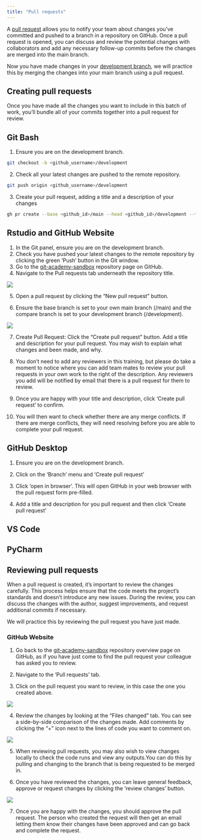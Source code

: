 ```yaml
--- 
title: "Pull requests"
---
```


A [pull request](../glossary.html#pull_request)  allows you to notify your team about changes you've committed and pushed to a branch in a repository on GitHub. Once a pull request is opened, you can discuss and review the potential changes with collaborators and add any necessary follow-up commits before the changes are merged into the main branch.

Now you have made changes in your [development branch](making-a-development-branch), we will practice this by merging the changes into your main branch using a pull request.

## Creating pull requests

Once you have made all the changes you want to include in this batch of work, you'll bundle all of your commits together into a pull request for review.

::: panel-tabset
## Git Bash

1. Ensure you are on the development branch. 

``` bash
git checkout -b <github_username>/development
```

2. Check all your latest changes are pushed to the remote repository. 
``` bash
git push origin <github_username>/development
```
3. Create your pull request, adding a title and a description of your changes 

``` bash
gh pr create --base <github_id>/main --head <github_id>/development --title "Update to log book" --body "Updating logbook to reflect completing the development branch task."
```

## Rstudio and GitHub Website

1. In the Git panel, ensure you are on the development branch. 
2. Check you have pushed your latest changes to the remote repository by clicking the green 'Push' button in the Git window.
3. Go to the [git-academy-sandbox](https://github.com/dfe-analytical-services/git-academy-sandbox) repository page on GitHub.
4. Navigate to the Pull requests tab underneath the repository title. 

![](images/pull_requests_tab.png){fig-alt="Higlighting the Pull requests tab on GitHub."}


5. Open a pull request by clicking the "New pull request" button.

6. Ensure the base branch is set to your own main branch (<github_username>/main)  and the compare branch is set to your development branch (<github_username>/development).

![](images/pull_request_branch_selection.png){fig-alt="Higlighting where to change the base and compare branches once you have pressed the 'create a pull request' button on GitHub."}


7. Create Pull Request: Click the "Create pull request" button. Add a title and description for your pull request. You may wish to explain what changes and been made, and why. 

8. You don't need to add any reviewers in this training, but please do take a moment to notice where you can add team mates to review your pull requests in your own work to the right of the description. Any reviewers you add will be notified by email that there is a pull request for them to review.  

9. Once you are happy with your title and description, click 'Create pull request' to confirm. 

10. You will then want to check whether there are any merge conflicts. If there are merge conflicts, they will need resolving before you are able to complete your pull request. 

## GitHub Desktop

1. Ensure you are on the development branch. 

2. Click on the 'Branch' menu and 'Create pull request' 

3. Click 'open in browser'. This will open GitHub in your web browser with the pull request form pre-filled. 

4. Add a title and description for you pull request and then click 'Create pull request' 

## VS Code 

## PyCharm 
::: 

## Reviewing pull requests

When a pull request is created, it's important to review the changes carefully. This process helps ensure that the code meets the project's standards and doesn't introduce any new issues. During the review, you can discuss the changes with the author, suggest improvements, and request additional commits if necessary.

We will practice this by reviewing the pull request you have just made. 

### GitHub Website

1. Go back to the [git-academy-sandbox](https://github.com/dfe-analytical-services/git-academy-sandbox) repository overview page on GitHub, as if you have just come to find the pull request your colleague has asked you to review. 

2. Navigate to the 'Pull requests' tab. 

3. Click on the pull request you want to review, in this case the one you created above. 

![](images/pull-request-in-GitHub.png){fig-alt="Higlighting where open pull requests show in GitHub once the Pull request tab has been opened."}

4. Review the changes by looking at the "Files changed" tab. You can see a side-by-side comparison of the changes made. Add comments by clicking the "+" icon next to the lines of code you want to comment on.

![](images/pull-request-files-changed.png){fig-alt="Higlighting where to view comparison of changes made and make comments on a pull request."}

5. When reviewing pull requests, you may also wish to view changes locally to check the code runs and view any outputs.You can do this by pulling and changing to the branch that is being requested to be merged in.   

6. Once you have reviewed the changes, you can leave general feedback, approve or request changes by clicking the 'review changes' button.

![](images/pull-request-review.png){fig-alt="Higlighting where to provide general feedback, request changes or approve on a pull request."}

7. Once you are happy with the changes, you should approve the pull request. The person who created the request will then get an email letting them know their changes have been approved and can go back and complete the request. 

